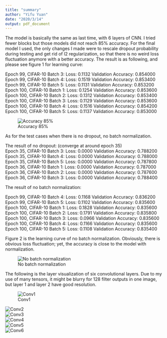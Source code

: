 ---
title: "summary"
author: "Yifu Yuan"
date: "2020/3/14"
output: pdf_document
---

The model is basically the same as last time, with 6 layers of CNN. I tried fewer blocks but those models did not reach 85% accuracy. For the final model I used, the only changes I made were to rescale dropout probability during testing and get rid of l2 regularization, so that there is no weird loss fluctuation anymore with a better accuracy. The result is as following, and please see figure 1 for learning curve:

Epoch 99, CIFAR-10 Batch 3:  Loss:     0.1132 Validation Accuracy: 0.854000  
Epoch 99, CIFAR-10 Batch 4:  Loss:     0.1519 Validation Accuracy: 0.853400  
Epoch 99, CIFAR-10 Batch 5:  Loss:     0.1131 Validation Accuracy: 0.853200  
Epoch 100, CIFAR-10 Batch 1:  Loss:     0.1254 Validation Accuracy: 0.853600  
Epoch 100, CIFAR-10 Batch 2:  Loss:     0.1312 Validation Accuracy: 0.853400  
Epoch 100, CIFAR-10 Batch 3:  Loss:     0.1129 Validation Accuracy: 0.853600  
Epoch 100, CIFAR-10 Batch 4:  Loss:     0.1516 Validation Accuracy: 0.854200  
Epoch 100, CIFAR-10 Batch 5:  Loss:     0.1137 Validation Accuracy: 0.853000  

![Accuracy 85%](./finished1.png)


As for the test cases when there is no dropout, no batch normalization.  

The result of no dropout:  (converge at around epoch 35)  
Epoch 35, CIFAR-10 Batch 3:  Loss:     0.0000 Validation Accuracy: 0.788200  
Epoch 35, CIFAR-10 Batch 4:  Loss:     0.0000 Validation Accuracy: 0.788000  
Epoch 35, CIFAR-10 Batch 5:  Loss:     0.0000 Validation Accuracy: 0.787800  
Epoch 36, CIFAR-10 Batch 1:  Loss:     0.0000 Validation Accuracy: 0.787000  
Epoch 36, CIFAR-10 Batch 2:  Loss:     0.0000 Validation Accuracy: 0.787600  
Epoch 36, CIFAR-10 Batch 3:  Loss:     0.0000 Validation Accuracy: 0.788400  

The result of no batch normalization:  

Epoch 99, CIFAR-10 Batch 4:  Loss:     0.1168 Validation Accuracy: 0.836200  
Epoch 99, CIFAR-10 Batch 5:  Loss:     0.1102 Validation Accuracy: 0.835600  
Epoch 100, CIFAR-10 Batch 1:  Loss:     0.1828 Validation Accuracy: 0.835600  
Epoch 100, CIFAR-10 Batch 2:  Loss:     0.1791 Validation Accuracy: 0.835800  
Epoch 100, CIFAR-10 Batch 3:  Loss:     0.0966 Validation Accuracy: 0.835600  
Epoch 100, CIFAR-10 Batch 4:  Loss:     0.1166 Validation Accuracy: 0.835600  
Epoch 100, CIFAR-10 Batch 5:  Loss:     0.1108 Validation Accuracy: 0.835400  

Figure 2 is the learning curve of no batch normalization. Obviously, there is obvious loss fluctuation; yet, the accuracy is close to the model with normalization.  

![No batch normalization](./nobatch.png)  

The following is the layer visualization of six convolutional layers. Due to my use of many tensors, it might be blurry for 128 filter outputs in one image, but layer 1 and layer 2 have good resolution.

![Conv1](./conv1.png)  

![Conv2](./conv2.png)  
![Conv3](./conv3.png)  
![Conv4](./conv4.png)  
![Conv5](./conv5.png)  
![Conv6](./conv6.png)  


